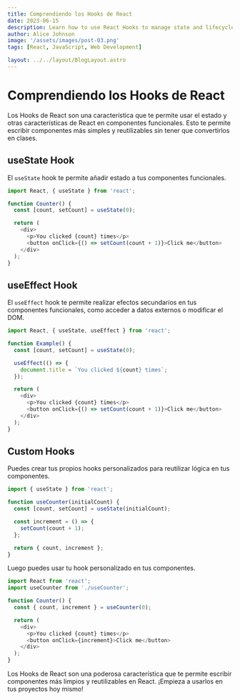 ```yaml
---
title: Comprendiendo los Hooks de React
date: 2023-06-15
description: Learn how to use React Hooks to manage state and lifecycle in functional components.
author: Alice Johnson
image: '/assets/images/post-03.png'
tags: [React, JavaScript, Web Development]

layout: ../../layout/BlogLayout.astro
---
```


# Comprendiendo los Hooks de React

Los Hooks de React son una característica que te permite usar el estado y otras características de React en componentes funcionales. Esto te permite escribir componentes más simples y reutilizables sin tener que convertirlos en clases.

## useState Hook

El `useState` hook te permite añadir estado a tus componentes funcionales.

```javascript
import React, { useState } from 'react';

function Counter() {
  const [count, setCount] = useState(0);

  return (
    <div>
      <p>You clicked {count} times</p>
      <button onClick={() => setCount(count + 1)}>Click me</button>
    </div>
  );
}
```

## useEffect Hook

El `useEffect` hook te permite realizar efectos secundarios en tus componentes funcionales, como acceder a datos externos o modificar el DOM.

```javascript
import React, { useState, useEffect } from 'react';

function Example() {
  const [count, setCount] = useState(0);

  useEffect(() => {
    document.title = `You clicked ${count} times`;
  });

  return (
    <div>
      <p>You clicked {count} times</p>
      <button onClick={() => setCount(count + 1)}>Click me</button>
    </div>
  );
}
```

## Custom Hooks

Puedes crear tus propios hooks personalizados para reutilizar lógica en tus componentes.

```javascript
import { useState } from 'react';

function useCounter(initialCount) {
  const [count, setCount] = useState(initialCount);

  const increment = () => {
    setCount(count + 1);
  };

  return { count, increment };
}
```

Luego puedes usar tu hook personalizado en tus componentes.

```javascript
import React from 'react';
import useCounter from './useCounter';

function Counter() {
  const { count, increment } = useCounter(0);

  return (
    <div>
      <p>You clicked {count} times</p>
      <button onClick={increment}>Click me</button>
    </div>
  );
}
```

Los Hooks de React son una poderosa característica que te permite escribir componentes más limpios y reutilizables en React. ¡Empieza a usarlos en tus proyectos hoy mismo!
